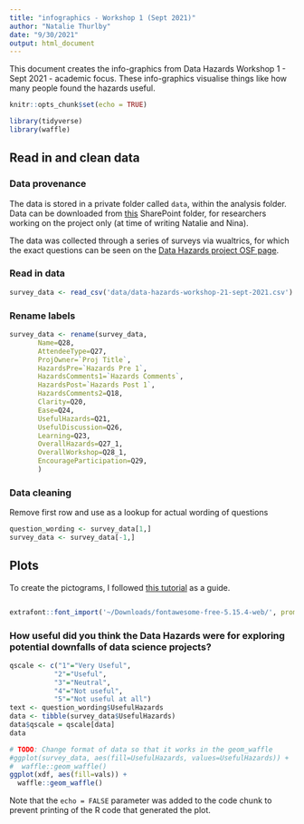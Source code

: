 ```yaml
---
title: "infographics - Workshop 1 (Sept 2021)"
author: "Natalie Thurlby"
date: "9/30/2021"
output: html_document
---
```


This document creates the info-graphics from Data Hazards Workshop 1 - Sept 2021 - academic focus.
These info-graphics visualise things like how many people found the hazards useful.

```r
knitr::opts_chunk$set(echo = TRUE)
```

```r
library(tidyverse)
library(waffle)
```
## Read in and clean data

### Data provenance
The data is stored in a private folder called `data`, within the analysis folder. Data can be downloaded from [this](https://uob.sharepoint.com/:f:/r/teams/grp-ethicaldatascience/Shared%20Documents/Data%20Hazards/Results?csf=1&web=1&e=6pvo8u) SharePoint folder, for researchers working on the project only (at time of writing Natalie and Nina).

The data was collected through a series of surveys via wualtrics, for which the exact questions can be seen on the [Data Hazards project OSF page](https://osf.io/3fv7t/).

### Read in data

```r
survey_data <- read_csv('data/data-hazards-workshop-21-sept-2021.csv')
```
### Rename labels
```r
survey_data <- rename(survey_data, 
       Name=Q28, 
       AttendeeType=Q27, 
       ProjOwner=`Proj Title`, 
       HazardsPre=`Hazards Pre 1`, 
       HazardsComments1=`Hazards Comments`,
       HazardsPost=`Hazards Post 1`,
       HazardsComments2=Q18,
       Clarity=Q20,
       Ease=Q24,
       UsefulHazards=Q21,
       UsefulDiscussion=Q26,
       Learning=Q23,
       OverallHazards=Q27_1,
       OverallWorkshop=Q28_1,
       EncourageParticipation=Q29,
       )
```

### Data cleaning

Remove first row and use as a lookup for actual wording of questions
```r
question_wording <- survey_data[1,]
survey_data <- survey_data[-1,]
```

## Plots
To create the pictograms, I followed [this tutorial](https://rud.is/rpubs/building-pictograms.html) as a guide.

```r
```

```r
extrafont::font_import('~/Downloads/fontawesome-free-5.15.4-web/', prompt=FALSE)
```


### How useful did you think the Data Hazards were for exploring potential downfalls of data science projects?
```r
qscale <- c("1"="Very Useful", 
           "2"="Useful", 
           "3"="Neutral", 
           "4"="Not useful", 
           "5"="Not useful at all")
text <- question_wording$UsefulHazards
data <- tibble(survey_data$UsefulHazards)
data$qscale = qscale[data]
data
```
```r
# TODO: Change format of data so that it works in the geom_waffle
#ggplot(survey_data, aes(fill=UsefulHazards, values=UsefulHazards)) +
#  waffle::geom_waffle() 
ggplot(xdf, aes(fill=vals)) +
  waffle::geom_waffle() 
```

Note that the `echo = FALSE` parameter was added to the code chunk to prevent printing of the R code that generated the plot.
